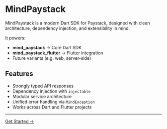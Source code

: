 # MindPaystack

MindPaystack is a modern Dart SDK for Paystack, designed with clean architecture, dependency injection, and extensibility in mind.

It powers:
- **mind_paystack** → Core Dart SDK
- **mind_paystack_flutter** → Flutter integration
- Future variants (e.g. web, server-side)

## Features
- Strongly typed API responses
- Dependency injection with `injectable`
- Modular service architecture
- Unified error handling via `MindException`
- Works across Dart and Flutter projects

---

[Get Started →](getting-started.mdx)
